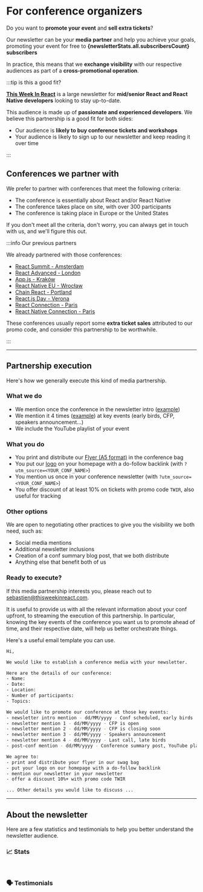 
# For conference organizers

Do you want to **promote your event** and **sell extra tickets**?

Our newsletter can be your **media partner** and help you achieve your goals, promoting your event for free to **{newsletterStats.all.subscribersCount} subscribers**

In practice, this means that we **exchange visibility** with our respective audiences as part of a **cross-promotional operation**.

:::tip is this a good fit?

[**This Week In React**](/) is a large newsletter for **mid/senior React and React Native developers** looking to stay up-to-date.

This audience is made up of **passionate and experienced developers**. We believe this partnership is a good fit for both sides:

- Our audience is **likely to buy conference tickets and workshops**
- Your audience is likely to sign up to our newsletter and keep reading it over time

:::

## Conferences we partner with

We prefer to partner with conferences that meet the following criteria:

- The conference is essentially about React and/or React Native
- The conference takes place on site, with over 300 participants
- The conference is taking place in Europe or the United States

If you don't meet all the criteria, don't worry, you can always get in touch with us, and we'll figure this out.

:::info Our previous partners

We already partnered with those conferences:

- [React Summit - Amsterdam](https://reactsummit.com/)
- [React Advanced - London](https://reactadvanced.com/)
- [App.js - Kraków](https://appjs.co/)
- [React Native EU - Wrocław](https://www.react-native.eu/)
- [Chain React - Portland](https://chainreactconf.com/)
- [React.js Day - Verona](https://2023.reactjsday.it/)
- [React Connection - Paris](https://reactconnection.io/)
- [React Native Connection - Paris](https://reactnativeconnection.io/)

These conferences usually report some **extra ticket sales** attributed to our promo code, and consider this partnership to be worthwhile.

:::

---

## Partnership execution

Here's how we generally execute this kind of media partnership.

### What we do

- We mention once the conference in the newsletter intro ([example](/newsletter/159))
- We mention it 4 times ([example](/newsletter/159#react)) at key events (early birds, CFP, speakers announcement...)
- We include the YouTube playlist of your event

### What you do

- You print and distribute our [Flyer (A5 format)](https://drive.google.com/drive/folders/14BOT_7pT3zz2IKwQGw93G185kll3nwhJ) in the conference bag
- You put our [logo](https://drive.google.com/drive/folders/1029GIVDLUizLhhz0xNAdDlMnPhsQ3_f7) on your homepage with a do-follow backlink (with `?utm_source=<YOUR_CONF_NAME>`)
- You mention us once in your conference newsletter (with `?utm_source=<YOUR_CONF_NAME>`)
- You offer discount of at least 10% on tickets with promo code `TWIR`, also useful for tracking

### Other options

We are open to negotiating other practices to give you the visibility we both need, such as:

- Social media mentions
- Additional newsletter inclusions
- Creation of a conf summary blog post, that we both distribute
- Anything else that benefit both of us

### Ready to execute?

If this media partnership interests you, please reach out to [sebastien@thisweekinreact.com](mailto:sebastien@thisweekinreact.com?subject=%3CCONF_NAME%3E%20x%20This%20Week%20In%20React%20-%20Media%20Partnership).

It is useful to provide us with all the relevant information about your conf upfront, to streaming the execution of this partnership. In particular, knowing the key events of the conference you want us to promote ahead of time, and their respective date, will help us better orchestrate things.

Here's a useful email template you can use.

```bash title="Subject: <CONF_NAME> x This Week In React - Media Partnership"
Hi,

We would like to establish a conference media with your newsletter.

Here are the details of our conference:
- Name:
- Date:
- Location:
- Number of participants:
- Topics:

We would like to promote our conference at those key events:
- newsletter intro mention - dd/MM/yyyy - Conf scheduled, early birds
- newsletter mention 1 - dd/MM/yyyy - CFP is open
- newsletter mention 2 - dd/MM/yyyy - CFP is closing soon
- newsletter mention 3 - dd/MM/yyyy - Speakers announcement
- newsletter mention 4 - dd/MM/yyyy - Last call, late birds
- post-conf mention - dd/MM/yyyy - Conference summary post, YouTube playlist available

We agree to:
- print and distribute your flyer in our swag bag
- put your logo on our homepage with a do-follow backlink
- mention our newsletter in your newsletter
- offer a discount 10%+ with promo code TWIR

... Other details you would like to discuss ...
```

---

## About the newsletter

Here are a few statistics and testimonials to help you better understand the newsletter audience.

### 📈 Stats

<SponsoringTabsStats />

<br />

### 🗣 Testimonials

<SponsoringTabsTestimonials />

